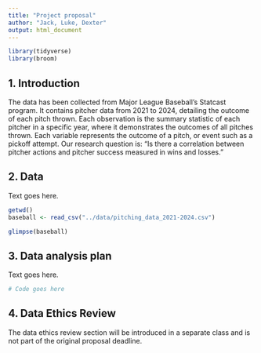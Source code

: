 ```yaml
---
title: "Project proposal"
author: "Jack, Luke, Dexter"
output: html_document
---
```


```r
library(tidyverse)
library(broom)
```

## 1. Introduction

The data has been collected from Major League Baseball's Statcast program. It contains pitcher data from 2021 to 2024, detailing the outcome of each pitch thrown. Each observation is the summary statistic of each pitcher in a specific year, where it demonstrates the outcomes of all pitches thrown. Each variable represents the outcome of a pitch, or event such as a pickoff attempt. Our research question is: "Is there a correlation between pitcher actions and pitcher success measured in wins and losses."

## 2. Data

Text goes here.

```r
getwd()
baseball <- read_csv("../data/pitching_data_2021-2024.csv")

glimpse(baseball)
```

## 3. Data analysis plan

Text goes here.


```r
# Code goes here
```


## 4. Data Ethics Review

The data ethics review section will be introduced in a separate class and is not part of the original proposal deadline.

